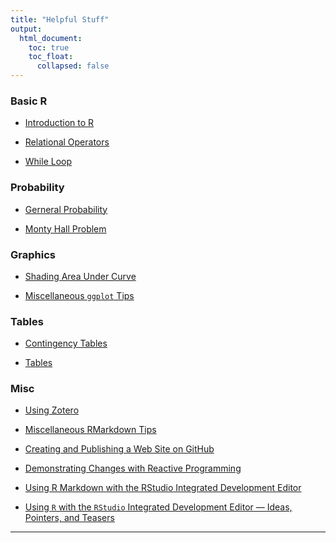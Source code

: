 ```yaml
---
title: "Helpful Stuff"
output: 
  html_document:
    toc: true
    toc_float:
      collapsed: false
---
```

### Basic R
* [Introduction to R](./rmarkdown/IntroToR.html)

* [Relational Operators](./rmarkdown/RelationalOperators.html)

* [While Loop](./rmarkdown/WhileLoop.html)

### Probability
* [Gerneral Probability](./rmarkdown/probability.html)

* [Monty Hall Problem](./rmarkdown/Monty.html)

### Graphics
* [Shading Area Under Curve](./rmarkdown/NormalGGio.html)

* [Miscellaneous `ggplot` Tips](./rmarkdown/MiscGGPLOT.html)

### Tables
* [Contingency Tables](./rmarkdown/ContingencyTables.html)

* [Tables](./rmarkdown/FormattingTables.html)

### Misc
* [Using Zotero](https://stat-ata-asu.github.io/STT2810HonorsClassRepo/RMarkdown/ZoteroInClass.html)

* [Miscellaneous RMarkdown Tips](./rmarkdown/MiscRmarkdown.html)

* [Creating and Publishing a Web Site on GitHub](./rmarkdown/WebPageHowTo.html)

* [Demonstrating Changes with Reactive Programming](./rmarkdown/ReactiveProgrammingWeb.html)

* [Using R Markdown with the RStudio Integrated Development Editor](./rmarkdown/UsingRStudioWeb.html)

* [Using `R` with the `RStudio` Integrated Development Editor --- Ideas, Pointers, and Teasers](./rmarkdown/IntroductionToUsingR.html)





* * *